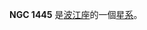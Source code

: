 {{NGCInfoBox|NGCID=NGC 1445|發現者=法蘭克·穆勒|發現日期=1886年-月-日|其他編號=|曆元=J2000.0|赤經=3時44分56.2秒
|赤緯=-9°51'21"|星座=波江座|星體=星系|星等=14|表面亮度=13.2|藍等=15}}

'''NGC 1445''' 是[[波江座|波江座]]的一個[[星系|星系]]。

{{NGCReference|1445}}
{{Catalogs|NGC=1445}}